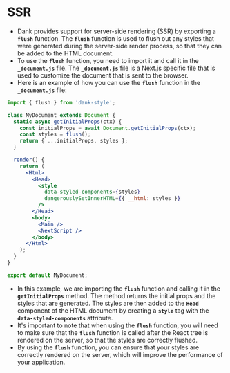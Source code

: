 
<Meta title="configuration/SSR" />

# SSR

- Dank provides support for server-side rendering (SSR) by exporting a **`flush`** function. The **`flush`** function is used to flush out any styles that were generated during the server-side render process, so that they can be added to the HTML document.
- To use the **`flush`** function, you need to import it and call it in the **`_document.js`** file. The **`_document.js`** file is a Next.js specific file that is used to customize the document that is sent to the browser.
- Here is an example of how you can use the **`flush`** function in the **`_document.js`** file:

```jsx
import { flush } from 'dank-style';

class MyDocument extends Document {
  static async getInitialProps(ctx) {
    const initialProps = await Document.getInitialProps(ctx);
    const styles = flush();
    return { ...initialProps, styles };
  }

  render() {
    return (
      <Html>
        <Head>
          <style
            data-styled-components={styles}
            dangerouslySetInnerHTML={{ __html: styles }}
          />
        </Head>
        <body>
          <Main />
          <NextScript />
        </body>
      </Html>
    );
  }
}

export default MyDocument;
```

- In this example, we are importing the **`flush`** function and calling it in the **`getInitialProps`** method. The method returns the initial props and the styles that are generated. The styles are then added to the **`Head`** component of the HTML document by creating a **`style`** tag with the **`data-styled-components`** attribute.
- It's important to note that when using the **`flush`** function, you will need to make sure that the **`flush`** function is called after the React tree is rendered on the server, so that the styles are correctly flushed.
- By using the **`flush`** function, you can ensure that your styles are correctly rendered on the server, which will improve the performance of your application.

